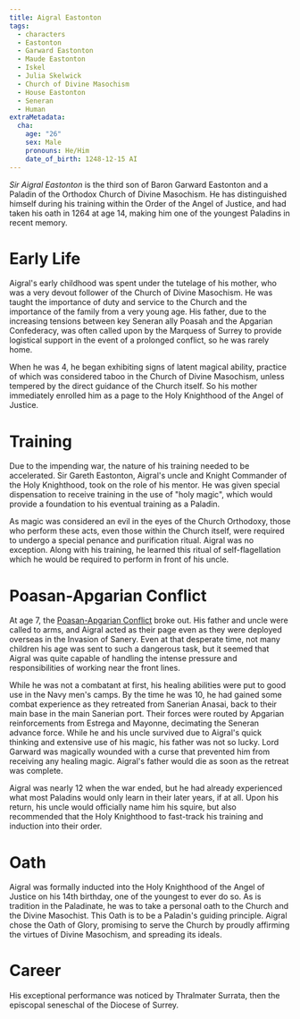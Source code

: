 ```yaml
---
title: Aigral Eastonton
tags:
  - characters
  - Eastonton
  - Garward Eastonton
  - Maude Eastonton
  - Iskel
  - Julia Skelwick
  - Church of Divine Masochism
  - House Eastonton
  - Seneran
  - Human
extraMetadata:
  cha:
    age: "26"
    sex: Male
    pronouns: He/Him
    date_of_birth: 1248-12-15 AI
---
```


*Sir Aigral Eastonton* is the third son of Baron Garward Eastonton and a Paladin
of the Orthodox Church of Divine Masochism. He has distinguished himself during
his training within the Order of the Angel of Justice, and had taken his oath in
1264 at age 14, making him one of the youngest Paladins in recent memory.

# Early Life

Aigral's early childhood was spent under the tutelage of his mother, who was a
very devout follower of the Church of Divine Masochism. He was taught the
importance of duty and service to the Church and the importance of the family
from a very young age. His father, due to the increasing tensions between key
Seneran ally Poasah and the Apgarian Confederacy, was often called upon by the
Marquess of Surrey to provide logistical support in the event of a prolonged
conflict, so he was rarely home.

When he was 4, he began exhibiting signs of latent magical ability, practice of
which was considered taboo in the Church of Divine Masochism, unless tempered by
the direct guidance of the Church itself. So his mother immediately enrolled him
as a page to the Holy Knighthood of the Angel of Justice.

# Training

Due to the impending war, the nature of his training needed to be accelerated.
Sir Gareth Eastonton, Aigral's uncle and Knight Commander of the Holy
Knighthood, took on the role of his mentor. He was given special dispensation to
receive training in the use of "holy magic", which would provide a foundation to
his eventual training as a Paladin.

As magic was considered an evil in the eyes of the Church Orthodoxy, those who
perform these acts, even those within the Church itself, were required to
undergo a special penance and purification ritual. Aigral was no exception.
Along with his training, he learned this ritual of self-flagellation which he
would be required to perform in front of his uncle.

# Poasan-Apgarian Conflict

At age 7, the [Poasan-Apgarian Conflict](../events/poasan-apgarian-conflict.mdx)
broke out. His father and uncle were called to arms, and Aigral acted as their
page even as they were deployed overseas in the Invasion of Sanery. Even at that
desperate time, not many children his age was sent to such a dangerous task, but
it seemed that Aigral was quite capable of handling the intense pressure and
responsibilities of working near the front lines.

While he was not a combatant at first, his healing abilities were put to good
use in the Navy men's camps. By the time he was 10, he had gained some combat
experience as they retreated from Sanerian Anasai, back to their main base in
the main Sanerian port. Their forces were routed by Apgarian reinforcements from
Estrega and Mayonne, decimating the Seneran advance force. While he and his
uncle survived due to Aigral's quick thinking and extensive use of his magic,
his father was not so lucky. Lord Garward was magically wounded with a curse
that prevented him from receiving any healing magic. Aigral's father would die
as soon as the retreat was complete.

Aigral was nearly 12 when the war ended, but he had already experienced what
most Paladins would only learn in their later years, if at all. Upon his return,
his uncle would officially name him his squire, but also recommended that the
Holy Knighthood to fast-track his training and induction into their order.

# Oath

Aigral was formally inducted into the Holy Knighthood of the Angel of Justice on
his 14th birthday, one of the youngest to ever do so. As is tradition in the
Paladinate, he was to take a personal oath to the Church and the Divine
Masochist. This Oath is to be a Paladin's guiding principle. Aigral chose the
Oath of Glory, promising to serve the Church by proudly affirming the virtues of
Divine Masochism, and spreading its ideals.

# Career

His exceptional performance was noticed by Thralmater Surrata, then the
episcopal seneschal of the Diocese of Surrey.

